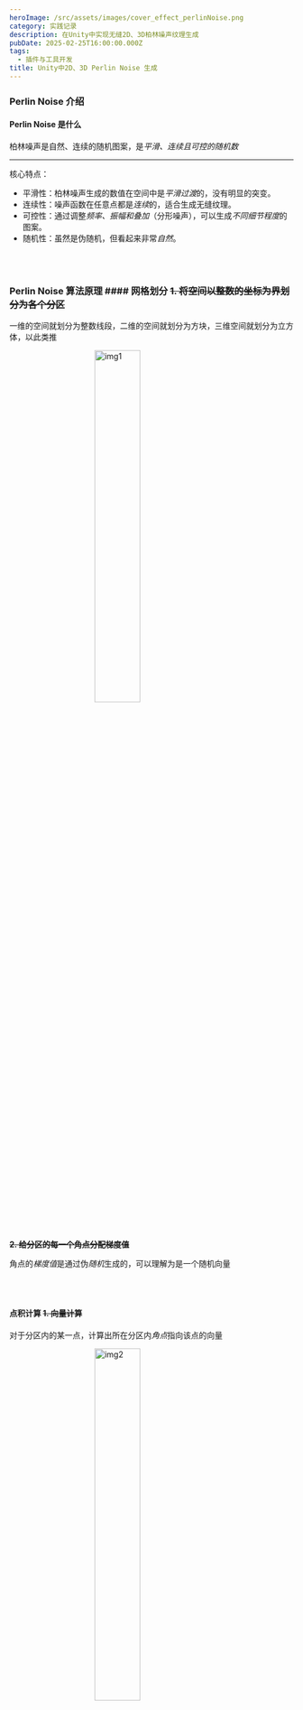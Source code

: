 ```yaml
---
heroImage: /src/assets/images/cover_effect_perlinNoise.png
category: 实践记录
description: 在Unity中实现无缝2D、3D柏林噪声纹理生成
pubDate: 2025-02-25T16:00:00.000Z
tags:
  - 插件与工具开发
title: Unity中2D、3D Perlin Noise 生成
---
```


### Perlin Noise 介绍

#### Perlin Noise 是什么

柏林噪声是自然、连续的随机图案，是*平滑、连续且可控的随机数*

---

核心特点：

- 平滑性：柏林噪声生成的数值在空间中是*平滑过渡*的，没有明显的突变。
- 连续性：噪声函数在任意点都是*连续*的，适合生成无缝纹理。
- 可控性：通过调整*频率、振幅和叠加*（分形噪声），可以生成*不同细节程度*的图案。
- 随机性：虽然是伪随机，但看起来非常*自然*。

<br></br>
### Perlin Noise 算法原理 #### 网格划分 **~~1. 将空间以整数的坐标为界划分为各个分区~~**

一维的空间就划分为整数线段，二维的空间就划分为方块，三维空间就划分为立方体，以此类推

<img
	src='/assets/Effects/PerlinNoise/img1.png'
	alt='img1'
	style='width: 40%; height: auto; display:block; margin: 0 auto;'
/>

**~~2. 给分区的每一个角点分配梯度值~~**

角点的*梯度值*是通过伪*随机*生成的，可以理解为是一个随机向量

<br></br>
#### 点积计算 **~~1. 向量计算~~**

对于分区内的某一点，计算出所在分区内*角点*指向该点的向量

<img
	src='/assets/Effects/PerlinNoise/img2.png'
	alt='img2'
	style='width: 40%; height: auto; display:block; margin: 0 auto;'
/>

**~~2. 影响值计算~~**

用角点上的*梯度*点乘角点到该点的向量，求得*角点梯度沿该方向的投影值*，这个投影值称为*影响值*。

<img
	src='/assets/Effects/PerlinNoise/img3.png'
	alt='img3'
	style='width: 40%; height: auto; display:block; margin: 0 auto;'
/>

<br></br>
#### 插值 **~~1. 插值计算~~**

使用*平滑插值函数*（如 Hermite 插值或 Quintic 插值）对周围角点的*影响值*（梯度投影值）进行插值计算，得到当前该样点的最终的噪声值

<br></br>
#### 连续性 **~~1. 如何保证噪声图左右连续~~**

当P1的噪声值等于P2的噪声值时，噪声图达成连续

处于边界处的点P1的噪声值由点A和点B的影响值插值得到，同理，点P2的噪声值由点C和点D的影响值插值得到

角点的影响值与其梯度值相关，所以只要保证*点A与点C、点B与点D处生成的随机梯度向量相等*，即可实现左右连续

<img
	src='/assets/Effects/PerlinNoise/img4.png'
	alt='img4'
	style='width: 40%; height: auto; display:block; margin: 0 auto;'
/>

<br></br>
#### 分形噪声

分形噪声可以通过多张噪声图叠加，并且每次频率翻倍、强度减半，多次叠加后得到

- 图A + 图B _ 0.5 + 图C _ 0.25

### 具体实现

_[未完待续...]_

### 相关资源

图形学 | 柏林噪声是什么？

- https://zhuanlan.zhihu.com/p/591071262

生成连续的2D、3D柏林噪声

- https://zhuanlan.zhihu.com/p/620107368
